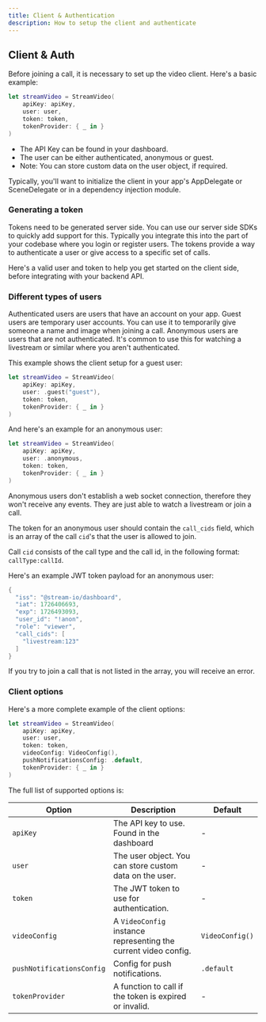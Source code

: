 ```yaml
---
title: Client & Authentication
description: How to setup the client and authenticate
---
```



## Client & Auth

Before joining a call, it is necessary to set up the video client. Here's a basic example:

```swift
let streamVideo = StreamVideo(
    apiKey: apiKey,
    user: user,
    token: token,
    tokenProvider: { _ in }
)
```

- The API Key can be found in your dashboard.
- The user can be either authenticated, anonymous or guest.
- Note: You can store custom data on the user object, if required.

Typically, you'll want to initialize the client in your app's AppDelegate or SceneDelegate or in a dependency injection module.

### Generating a token

Tokens need to be generated server side. You can use our server side SDKs to quickly add support for this. Typically you integrate this into the part of your codebase where you login or register users. The tokens provide a way to authenticate a user or give access to a specific set of calls.

Here's a valid user and token to help you get started on the client side, before integrating with your backend API.

<TokenSnippet sampleApp='meeting' displayStyle='credentials'/>

### Different types of users

Authenticated users are users that have an account on your app.
Guest users are temporary user accounts. You can use it to temporarily give someone a name and image when joining a call.
Anonymous users are users that are not authenticated. It's common to use this for watching a livestream or similar where you aren't authenticated.

This example shows the client setup for a guest user:

```swift
let streamVideo = StreamVideo(
    apiKey: apiKey,
    user: .guest("guest"),
    token: token,
    tokenProvider: { _ in }
)
```

And here's an example for an anonymous user:

```swift
let streamVideo = StreamVideo(
    apiKey: apiKey,
    user: .anonymous,
    token: token,
    tokenProvider: { _ in }
)
```

Anonymous users don't establish a web socket connection, therefore they won't receive any events. They are just able to watch a livestream or join a call.

The token for an anonymous user should contain the `call_cids` field, which is an array of the call `cid`'s that the user is allowed to join. 

Call `cid` consists of the call type and the call id, in the following format: `callType:callId`.

Here's an example JWT token payload for an anonymous user:

```swift
{
  "iss": "@stream-io/dashboard",
  "iat": 1726406693,
  "exp": 1726493093,
  "user_id": "!anon",
  "role": "viewer",
  "call_cids": [
    "livestream:123"
  ]
}
```

If you try to join a call that is not listed in the array, you will receive an error.

### Client options

Here's a more complete example of the client options:

```swift
let streamVideo = StreamVideo(
    apiKey: apiKey,
    user: user,
    token: token,
    videoConfig: VideoConfig(),
    pushNotificationsConfig: .default,
    tokenProvider: { _ in }
)
```

The full list of supported options is:

| Option | Description | Default |
| ------ | ----------- | ------- |
| `apiKey` | The API key to use. Found in the dashboard | - |
| `user` | The user object. You can store custom data on the user. | - |
| `token` | The JWT token to use for authentication. | - |
| `videoConfig` | A `VideoConfig` instance representing the current video config. | `VideoConfig()` |
| `pushNotificationsConfig` | Config for push notifications. | `.default` |
| `tokenProvider` | A function to call if the token is expired or invalid. | - |
